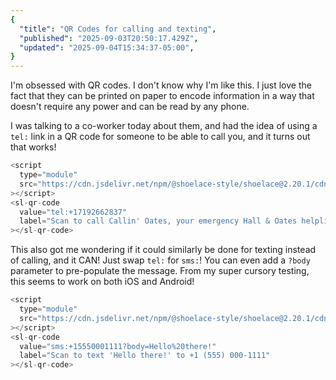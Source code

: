 ```yaml
---
{
  "title": "QR Codes for calling and texting",
  "published": "2025-09-03T20:50:17.429Z",
  "updated": "2025-09-04T15:34:37-05:00",
}
---
```


I'm obsessed with QR codes. I don't know why I'm like this. I just love the fact that they can
be printed on paper to encode information in a way that doesn't require any power and can be
read by any phone.

I was talking to a co-worker today about them, and had the idea of using a `tel:` link in a QR
code for someone to be able to call you, and it turns out that works!

```js
<script
  type="module"
  src="https://cdn.jsdelivr.net/npm/@shoelace-style/shoelace@2.20.1/cdn/shoelace.js"
></script>
<sl-qr-code
  value="tel:+17192662837"
  label="Scan to call Callin' Oates, your emergency Hall & Oates helpline"
></sl-qr-code>
```

<script
	type="module"
	src="https://cdn.jsdelivr.net/npm/@shoelace-style/shoelace@2.20.1/cdn/shoelace.js"
></script>

<a style="display: block" href="tel:+17192662837">
	<sl-qr-code
		value="tel:+17192662837"
		label="Scan this code to listen to Emergency Hall & Oates"
	></sl-qr-code>
</a>

This also got me wondering if it could similarly be done for texting instead of calling, and it
CAN! Just swap `tel:` for `sms:`! You can even add a `?body` parameter to pre-populate the message.
From my super cursory testing, this seems to work on both iOS and Android!

```js
<script
  type="module"
  src="https://cdn.jsdelivr.net/npm/@shoelace-style/shoelace@2.20.1/cdn/shoelace.js"
></script>
<sl-qr-code
  value="sms:+15550001111?body=Hello%20there!"
  label="Scan to text 'Hello there!' to +1 (555) 000-1111"
></sl-qr-code>
```

<script
	type="module"
	src="https://cdn.jsdelivr.net/npm/@shoelace-style/shoelace@2.20.1/cdn/shoelace.js"
></script>

<a style="display: block" href="sms:+15550001111?body=Hello%20there!">
	<sl-qr-code
		value="sms:+15550001111?body=Hello%20there!"
		label="Scan to text 'Hello there!' to +1 (555) 000-1111"
	></sl-qr-code>
</a>
